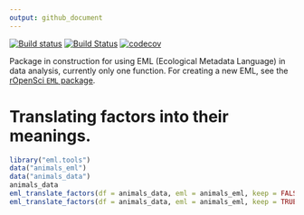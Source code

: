 ```yaml
---
output: github_document
---
```


[![Build status](https://ci.appveyor.com/api/projects/status/fju06tfixss6dce8?svg=true)](https://ci.appveyor.com/project/masalmon/eml-tools)
[![Build Status](https://travis-ci.org/maelle/eml.tools.svg?branch=master)](https://travis-ci.org/maelle/eml.tools)
[![codecov](https://codecov.io/gh/maelle/eml.tools/branch/master/graph/badge.svg)](https://codecov.io/gh/maelle/eml.tools)

Package in construction for using EML (Ecological Metadata Language) in data analysis, currently only one function. For creating a new EML, see the [rOpenSci `EML` package](https://github.com/ropensci/EML).

# Translating factors into their meanings. 

```r
library("eml.tools")
data("animals_eml")
data("animals_data")
animals_data
eml_translate_factors(df = animals_data, eml = animals_eml, keep = FALSE)
eml_translate_factors(df = animals_data, eml = animals_eml, keep = TRUE)

```

